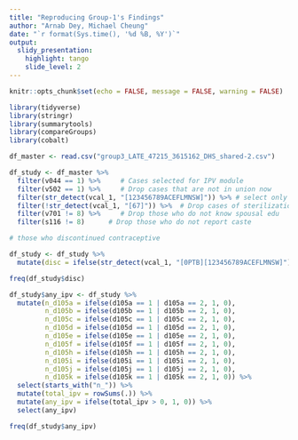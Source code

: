 ```yaml
---
title: "Reproducing Group-1's Findings"
author: "Arnab Dey, Michael Cheung"
date: "`r format(Sys.time(), '%d %B, %Y')`"
output:
  slidy_presentation:
    highlight: tango
    slide_level: 2
---
```


```r
knitr::opts_chunk$set(echo = FALSE, message = FALSE, warning = FALSE)
```

```r
library(tidyverse)
library(stringr)
library(summarytools)
library(compareGroups)
library(cobalt)
```

```r
df_master <- read.csv("group3_LATE_47215_3615162_DHS_shared-2.csv")
```

```r
df_study <- df_master %>% 
  filter(v044 == 1) %>%     # Cases selected for IPV module
  filter(v502 == 1) %>%     # Drop cases that are not in union now
  filter(str_detect(vcal_1, "[123456789ACEFLMNSW]")) %>% # select only users of contraceptives
  filter(!str_detect(vcal_1, "[67]")) %>%  # Drop cases of sterilization
  filter(v701 != 8) %>%     # Drop those who do not know spousal edu
  filter(s116 != 8)      # Drop those who do not report caste

```


```r

# those who discontinued contraceptive

df_study <- df_study %>% 
  mutate(disc = ifelse(str_detect(vcal_1, "[0PTB][123456789ACEFLMNSW]"), 1, 0))

freq(df_study$disc)

```

```r

df_study$any_ipv <- df_study %>% 
  mutate(n_d105a = ifelse(d105a == 1 | d105a == 2, 1, 0),
         n_d105b = ifelse(d105b == 1 | d105b == 2, 1, 0),
         n_d105c = ifelse(d105c == 1 | d105c == 2, 1, 0),
         n_d105d = ifelse(d105d == 1 | d105d == 2, 1, 0),
         n_d105e = ifelse(d105e == 1 | d105e == 2, 1, 0),
         n_d105f = ifelse(d105f == 1 | d105f == 2, 1, 0),
         n_d105h = ifelse(d105h == 1 | d105h == 2, 1, 0),
         n_d105i = ifelse(d105i == 1 | d105i == 2, 1, 0),
         n_d105j = ifelse(d105j == 1 | d105j == 2, 1, 0),
         n_d105k = ifelse(d105k == 1 | d105k == 2, 1, 0)) %>% 
  select(starts_with("n_")) %>% 
  mutate(total_ipv = rowSums(.)) %>% 
  mutate(any_ipv = ifelse(total_ipv > 0, 1, 0)) %>% 
  select(any_ipv)

freq(df_study$any_ipv)
  
```
